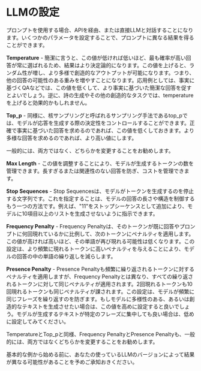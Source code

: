 # LLMの設定

プロンプトを使用する場合、APIを経由、または直接LLMと対話することになります。いくつかのパラメータを設定することで、プロンプトに異なる結果を得ることができます。

**Temperature** - 簡潔に言うと、この値が低ければ低いほど、最も確率が高い回答が常に選ばれるため、結果はより決定論的になります。この値を上げると、ランダム性が増し、より多様で創造的なアウトプットが可能になります。つまり、他の回答の可能性のある重みを増やすことになります。応用例としては、事実に基づくQAなどでは、この値を低くして、より事実に基づいた簡潔な回答を促すとよいでしょう。逆に、詩の生成やその他の創造的なタスクでは、temperatureを上げると効果的かもしれません。

**Top_p** - 同様に、核サンプリングと呼ばれるサンプリング手法であるtop_pでは、モデルが応答を生成する際の決定性をコントロールすることができます。正確で事実に基づいた回答を求めるのであれば、この値を低くしておきます。より多様な回答を求めるのであれば、より高い値にします。

一般的には、両方ではなく、どちらかを変更することをお勧めします。

**Max Length** - この値を調整することにより、モデルが生成するトークンの数を管理できます。長すぎるまたは関連性のない回答を防ぎ、コストを管理できます。

**Stop Sequences** - Stop Sequencesは、モデルがトークンを生成するのを停止する文字列です。これを指定することは、モデルの回答の長さや構造を制御するもう一つの方法です。例えば、"11"をストップシーケンスとして追加により、モデルに10項目以上のリストを生成させないように指示できます。

**Frequency Penalty** - Frequency Penaltyは、そのトークンが既に回答やプロンプトに何回現れているかに比例して、次のトークンにペナルティを適用します。この値が高ければ高いほど、その単語が再び現れる可能性は低くなります。この設定は、より頻繁に現れるトークンに高いペナルティを与えることにより、モデルの回答の中の単語の繰り返しを減らします。

**Presence Penalty** - Presence Penaltyも頻繁に繰り返されるトークンに対するペナルティを適用しますが、Frequency Penaltyとは異なり、すべての繰り返されるトークンに対して同じペナルティが適用されます。2回現れるトークンも10回現れるトークンも同じペナルティが課されます。この設定は、モデルが頻繁に同じフレーズを繰り返すのを防ぎます。もしモデルに多様性のある、あるいは創造的なテキストを生成させたい場合は、この値を高めに設定すると良いでしょう。モデルが生成するテキストが特定のフレーズに集中しても良い場合は、低めに設定してみてください。

TemperatureとTop_pと同様、Frequency PenaltyとPresence Penaltyも、一般的には、両方ではなくどちらかを変更することをお勧めします。

基本的な例から始める前に、あなたの使っているLLMのバージョンによって結果が異なる可能性があることを予めご承知おきください。